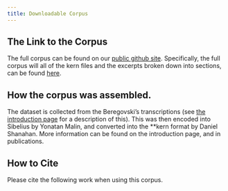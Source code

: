 ```yaml
---
title: Downloadable Corpus
---
```


## The Link to the Corpus 

The full corpus can be found on our [public github site](https://github.com/shanahdt/mode_in_klezmer). Specifically, the full corpus will all of the kern files and the excerpts broken down into sections, can be found [here](https://github.com/shanahdt/mode_in_klezmer/tree/main/corpus). 


## How the corpus was assembled.

The dataset is collected from the Beregovski's transcriptions (see [the introduction page](introduction.qmd) for a description of this). This was then encoded into Sibelius by Yonatan Malin, and converted into the **kern format by Daniel Shanahan. More information can be found on the introduction page, and in publications.

## How to Cite

Please cite the following work when using this corpus.

